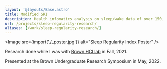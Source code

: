 ```yaml
---
layout: '@layouts/Base.astro'
title: Modified SRI
description: Health infomatics analysis on sleep/wake data of over 150,000 participants to enrich sleep tracking measures and analyses.
url: /projects/sleep-regularity-research/
aliases: [/work/sleep-regularity-research/]
---
```



<Image
    src={import('./_poster.jpg')}
    alt="Sleep Regularity Index Poster"
/>

Research done while I was with [Brown HCI lab](https://hci.cs.brown.edu/) in Fall, 2021.

Presented at the Brown Undergraduate Research Symposium in May, 2022.

